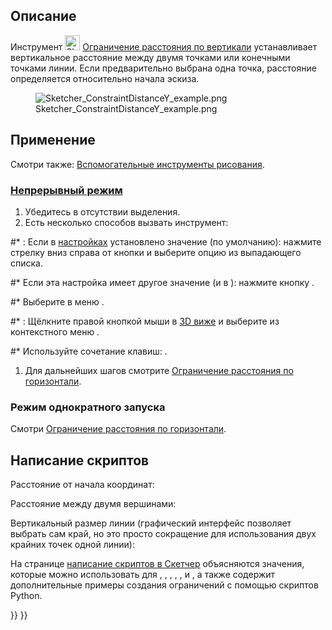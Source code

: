 <languages/>

{{Docnav/ru
|[[Sketcher_ConstrainDistanceX/ru|Ограничение расстояния по горизонтали]]
|[[Sketcher_ConstrainDistance/ru|Ограничение расстояние]]
|[[Sketcher_Workbench/ru|Скетчер]]
|IconL=Sketcher_ConstrainDistanceX.svg‎
|IconR=Sketcher_ConstrainDistance.svg
|IconC=Workbench_Sketcher.svg
}}

{{GuiCommand/ru
|Name=Sketcher ConstrainDistanceY
|Name/ru=Скетчер Ограничение расстояния по вертикали
|MenuLocation=Эскиз → Ограничения эскиза → Ограничение расстояния по вертикали
|Workbenches=[[Sketcher_Workbench/ru|Скетчер]]
|Shortcut={{KEY|I}}
|SeeAlso=[[Sketcher_ConstrainDistanceX/ru|Скетчер Ограничение расстояния по горизонтали]], [[Sketcher_ConstrainDistance/ru|Скетчер Размер]]
}}

<span id="Description"></span>
== Описание ==

Инструмент [[Image:Sketcher_ConstrainDistanceY.svg|24px]] [[Sketcher_ConstrainDistanceY/ru|Ограничение расстояния по вертикали]]
устанавливает вертикальное расстояние между двумя точками или конечными точками линии. Если предварительно выбрана одна точка, расстояние определяется относительно начала эскиза.

[[File:Sketcher ConstraintDistanceY example.png]]

<span id="Usage"></span>
== Применение ==

Смотри также: [[Sketcher_Workbench/ru#Drawing_aids|Вспомогательные инструменты рисования]].

<span id="Continue_mode"></span>
=== [[Sketcher_Workbench/ru#Continue_modes|Непрерывный режим]] ===

# Убедитесь в отсутствии выделения.
# Есть несколько способов вызвать инструмент:

#* {{Version/ru|1.0}}: Если в [[Sketcher_Preferences/ru#General|настройках]] {{MenuCommand|Ограничения размеров}} установлено значение {{Value|Один инструмент}} (по умолчанию): нажмите стрелку вниз справа от кнопки {{Button|[[Image:Sketcher_Dimension.svg||x16px]][[Image:Toolbar_flyout_arrow.svg|x16px]]}} и выберите опцию {{MenuCommand|[[Image:Sketcher_ConstrainDistanceY.svg|16px]] Ограничить расстояние по вертикали}} из выпадающего списка.
#* Если эта настройка имеет другое значение (и в {{VersionMinus/ru|0.21}}): нажмите кнопку {{Button|[[Image:Sketcher_ConstrainDistanceY.svg|16px]] [[Sketcher_ConstrainDistanceY/ru|Ограничение расстояния по вертикали]]}}.
#* Выберите в меню {{MenuCommand|Эскиз → Ограничения эскиза → [[Image:Sketcher_ConstrainDistanceY.svg|16px]] Ограничение расстояния по вертикали}}.
#* {{Version/ru|1.0}}: Щёлкните правой кнопкой мыши в [[3D_view/ru|3D виже]] и выберите из контекстного меню {{MenuCommand|Размер → [[Image:Sketcher_ConstrainDistanceY.svg|16px]]. Ограничение расстояния по вертикали}}.
#* Используйте сочетание клавиш: {{KEY|I}}.
#Для дальнейших шагов смотрите [[Sketcher_ConstrainDistanceX/ru#Continue_mode|Ограничение расстояния по горизонтали]].

<span id="Run-once_mode"></span>
=== Режим однократного запуска ===

Смотри [[Sketcher_ConstrainDistanceX/ru#Run-once_mode|Ограничение расстояния по горизонтали]].

<span id="Scripting"></span>
== Написание скриптов ==

Расстояние от начала координат:

{{Code|code=Sketch.addConstraint(Sketcher.Constraint('DistanceY', Edge, PointOfEdge, -1, 1, App.Units.Quantity('123.0 mm')))}}

Расстояние между двумя вершинами:

{{Code|code=Sketch.addConstraint(Sketcher.Constraint('DistanceY', Edge1, PointOfEdge1, Edge2, PointOfEdge2, App.Units.Quantity('123.0 mm')))}}

Вертикальный размер линии (графический интерфейс позволяет выбрать сам край, но это просто сокращение для использования двух крайних точек одной линии):

{{Code|code=Sketch.addConstraint(Sketcher.Constraint('DistanceY', Line, 1, Line, 2, App.Units.Quantity('123.0 mm')))}}

На странице [[Sketcher_scripting/ru|написание скриптов в Скетчер]] объясняются значения, которые можно использовать для {{incode|Edge}}, {{incode|Edge1}}, {{incode|Edge2}}, {{incode|PointOfEdge}}, {{incode| PointOfEdge1}}, {{incode| PointOfEdge2}} и {{incode|Line}}, а также содержит дополнительные примеры создания ограничений с помощью скриптов Python.


{{Docnav/ru
|[[Sketcher_ConstrainDistanceX/ru|Ограничение расстояния по горизонтали]]
|[[Sketcher_ConstrainDistance/ru|Ограничение расстояние]]
|[[Sketcher_Workbench/ru|Скетчер]]
|IconL=Sketcher_ConstrainDistanceX.svg‎
|IconR=Sketcher_ConstrainDistance.svg
|IconC=Workbench_Sketcher.svg
}}

{{Sketcher_Tools_navi{{#translation:}}}}
{{Userdocnavi{{#translation:}}}}